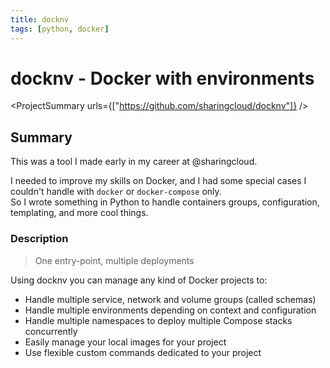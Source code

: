```yaml
---
title: docknv
tags: [python, docker]
---
```

<Back name="Projects" link="../../" />

# docknv - Docker with environments

<ProjectSummary
    urls={["https://github.com/sharingcloud/docknv"]}
/>

## Summary

This was a tool I made early in my career at <ELink href="https://github.com/sharingcloud">@sharingcloud</ELink>.  

I needed to improve my skills on Docker, and I had some special cases I couldn't handle with `docker` or `docker-compose` only.  
So I wrote something in Python to handle containers groups, configuration, templating, and more cool things.

### Description

> One entry-point, multiple deployments

Using docknv you can manage any kind of Docker projects to:

- Handle multiple service, network and volume groups (called schemas)
- Handle multiple environments depending on context and configuration
- Handle multiple namespaces to deploy multiple Compose stacks concurrently
- Easily manage your local images for your project
- Use flexible custom commands dedicated to your project

